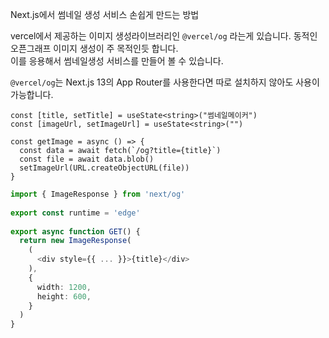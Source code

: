 
<BlogTitle>Next.js에서 썸네일 생성 서비스 손쉽게 만드는 방법</BlogTitle>

vercel에서 제공하는 이미지 생성라이브러리인 `@vercel/og` 라는게 있습니다. 동적인 오픈그래프 이미지 생성이 주 목적인듯 합니다.   
이를 응용해서 썸네일생성 서비스를 만들어 볼 수 있습니다.

`@vercel/og`는 Next.js 13의 App Router를 사용한다면 따로 설치하지 않아도 사용이 가능합니다.

```app/page.tsx
const [title, setTitle] = useState<string>("썸네일메이커")
const [imageUrl, setImageUrl] = useState<string>("")

const getImage = async () => {
  const data = await fetch(`/og?title={title}`)
  const file = await data.blob()
  setImageUrl(URL.createObjectURL(file))
}
```

```app/api/og/route.ts
import { ImageResponse } from 'next/og'
 
export const runtime = 'edge'
 
export async function GET() {
  return new ImageResponse(
    (
      <div style={{ ... }}>{title}</div>
    ),
    {
      width: 1200,
      height: 600,
    }
  )
}
```


